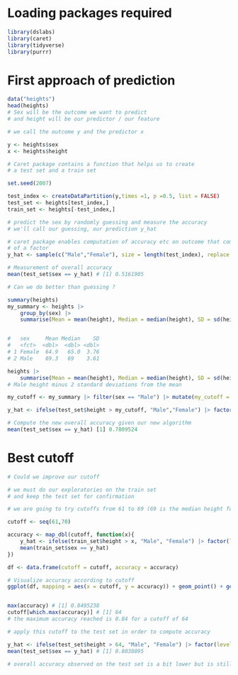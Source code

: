 
# Loading packages required

```r
library(dslabs)
library(caret)
library(tidyverse)
library(purrr)

```


# First approach of prediction

```r
data("heights")
head(heights)
# Sex will be the outcome we want to predict
# and height will be our predictor / our feature

# we call the outcome y and the predictor x

y <- heights$sex
x <- heights$height

# Caret package contains a function that helps us to create 
# a test set and a train set

set.seed(2007)

test_index <- createDataPartition(y,times =1, p =0.5, list = FALSE)
test_set <- heights[test_index,]
train_set <- heights[-test_index,]

# predict the sex by randomly guessing and measure the accuracy
# we'll call our guessing, our prediction y_hat

# caret package enables computation of accuracy etc on outcome that comes on the form
# of a factor
y_hat <- sample(c("Male","Female"), size = length(test_index), replace = TRUE) |> factor(c("Male","Female"))

# Measurement of overall accuracy
mean(test_set$sex == y_hat) # [1] 0.5161905

# Can we do better than guessing ?

summary(heights)
my_summary <- heights |> 
    group_by(sex) |>
    summarise(Mean = mean(height), Median = median(height), SD = sd(height))


#   sex     Mean Median    SD
#   <fct>  <dbl>  <dbl> <dbl>
# 1 Female  64.9   65.0  3.76
# 2 Male    69.3   69    3.61

heights |> 
    summarise(Mean = mean(height), Median = median(height), SD = sd(height))
# Male height minus 2 standard deviations from the mean

my_cutoff <- my_summary |> filter(sex == "Male") |> mutate(my_cutoff = Mean - 2 * SD) |> pull(my_cutoff)

y_hat <- ifelse(test_set$height > my_cutoff, "Male","Female") |> factor(levels = levels(test$sex))

# Compute the new overall accuracy given our new algorithm
mean(test_set$sex == y_hat) [1] 0.7809524

```

# Best cutoff

```r
# Could we improve our cutoff

# we must do our exploratories on the train set 
# and keep the test set for confirmation

# we are going to try cutoffs from 61 to 69 (69 is the median height for males)

cutoff <- seq(61,70)

accuracy <- map_dbl(cutoff, function(x){
    y_hat <- ifelse(train_set$height > x, "Male", "Female") |> factor(levels = levels(train_set$sex))
    mean(train_set$sex == y_hat)
})

df <- data.frame(cutoff = cutoff, accuracy = accuracy)

# Visualize accuracy according to cutoff
ggplot(df, mapping = aes(x = cutoff, y = accuracy)) + geom_point() + geom_line()


max(accuracy) # [1] 0.8495238
cutoff[which.max(accuracy)] # [1] 64
# the maximum accuracy reached is 0.84 for a cutoff of 64

# apply this cutoff to the test set in order to compute accuracy

y_hat <- ifelse(test_set$height > 64, "Male", "Female") |> factor(levels = levels(test_set$sex))
mean(test_set$sex == y_hat) # [1] 0.8038095

# overall accuracy observed on the test set is a bit lower but is still really good

```

